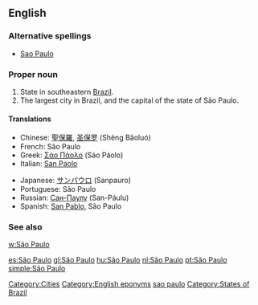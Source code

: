 ==English==
{{wikipedia}}

===Alternative spellings===
* [[Sao Paulo]]

===Proper noun===
{{en-proper noun|sg=[[São]] [[Paulo]]}}

# State in southeastern [[Brazil]].
# The largest city in Brazil, and the capital of the state of São Paulo.

====Translations====
{{top}}
* Chinese: [[聖保羅]], [[圣保罗]] (Shèng Bǎoluó)
* French: São Paulo
* Greek: [[Σάο Πάολο]] (Sáo Páolo)
* Italian: [[San Paolo]]
{{mid}}
* Japanese: [[サンパウロ]] (Sanpauro)
* Portuguese: São Paulo
* Russian: [[Сан-Паулу]] (San-Páulu)
* Spanish: [[San Pablo]], São Paulo
{{bottom}}

===See also===
[[w:São Paulo]]

[[Category:Cities]]
[[Category:English eponyms]]
[[Category:English words spelled with diacritics|sao paulo]]
[[Category:States of Brazil]]

[[es:São Paulo]]
[[gl:São Paulo]]
[[hu:São Paulo]]
[[nl:São Paulo]]
[[pt:São Paulo]]
[[simple:São Paulo]]